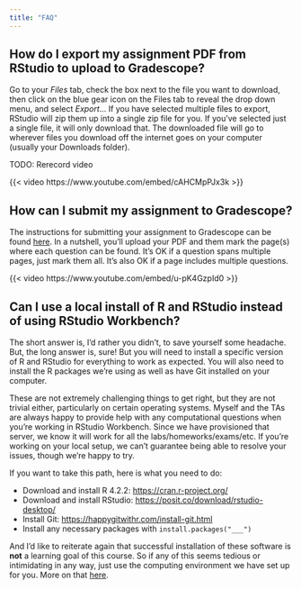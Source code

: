 ```yaml
---
title: "FAQ"
---
```


## How do I export my assignment PDF from RStudio to upload to Gradescope?

Go to your *Files* tab, check the box next to the file you want to download, then click on the blue gear icon on the Files tab to reveal the drop down menu, and select *Export*... If you have selected multiple files to export, RStudio will zip them up into a single zip file for you. If you've selected just a single file, it will only download that. The downloaded file will go to wherever files you download off the internet goes on your computer (usually your Downloads folder).

TODO: Rerecord video

{{< video https://www.youtube.com/embed/cAHCMpPJx3k >}}

## How can I submit my assignment to Gradescope?

The instructions for submitting your assignment to Gradescope can be found [here](https://help.gradescope.com/article/ccbpppziu9-student-submit-work#submitting_a_pdf). In a nutshell, you'll upload your PDF and them mark the page(s) where each question can be found. It's OK if a question spans multiple pages, just mark them all. It's also OK if a page includes multiple questions.

{{< video https://www.youtube.com/embed/u-pK4GzpId0 >}}

## Can I use a local install of R and RStudio instead of using RStudio Workbench?

The short answer is, I'd rather you didn't, to save yourself some headache. But, the long answer is, sure! But you will need to install a specific version of R and RStudio for everything to work as expected. You will also need to install the R packages we're using as well as have Git installed on your computer.

These are not extremely challenging things to get right, but they are not trivial either, particularly on certain operating systems. Myself and the TAs are always happy to provide help with any computational questions when you're working in RStudio Workbench. Since we have provisioned that server, we know it will work for all the labs/homeworks/exams/etc. If you're working on your local setup, we can't guarantee being able to resolve your issues, though we're happy to try.

If you want to take this path, here is what you need to do:

-   Download and install R 4.2.2: <https://cran.r-project.org/>
-   Download and install RStudio: <https://posit.co/download/rstudio-desktop/>
-   Install Git: <https://happygitwithr.com/install-git.html>
-   Install any necessary packages with `install.packages("___")`

And I'd like to reiterate again that successful installation of these software is **not** a learning goal of this course. So if any of this seems tedious or intimidating in any way, just use the computing environment we have set up for you. More on that [here](/computing-access.qmd).
